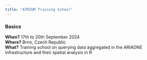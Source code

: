 ```yaml
---
title: "ATRIUM Training School"
---
```


::: {.callout-note}
### Basics

**When?** 17th to 20th September 2024  
**Where?** Brno, Czech Republic  
**What?** Training school on querying data aggregated in the ARIADNE infrastructure and their spatial analysis in R

:::

